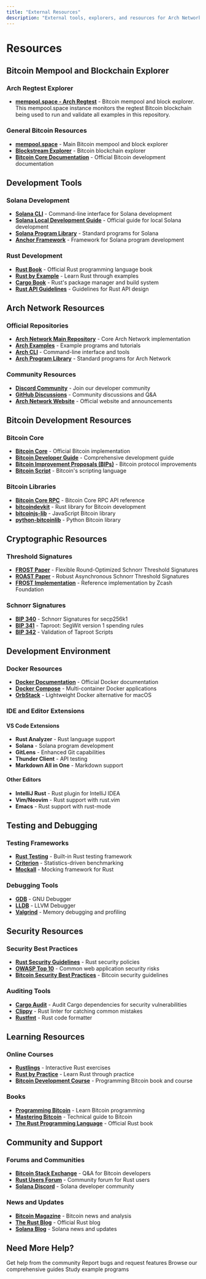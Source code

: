 ```yaml
---
title: "External Resources"
description: "External tools, explorers, and resources for Arch Network development"
---
```


# Resources

## Bitcoin Mempool and Blockchain Explorer

### Arch Regtest Explorer

- **[mempool.space - Arch Regtest](https://mempool.dev.aws.archnetwork.xyz)** - Bitcoin mempool and block explorer. This mempool.space instance monitors the regtest Bitcoin blockchain being used to run and validate all examples in this repository.

### General Bitcoin Resources

- **[mempool.space](https://mempool.space)** - Main Bitcoin mempool and block explorer
- **[Blockstream Explorer](https://blockstream.info)** - Bitcoin blockchain explorer
- **[Bitcoin Core Documentation](https://bitcoin.org/en/developer-documentation)** - Official Bitcoin development documentation

## Development Tools

### Solana Development

- **[Solana CLI](https://docs.solanalabs.com/cli/install)** - Command-line interface for Solana development
- **[Solana Local Development Guide](https://solana.com/developers/guides/getstarted/setup-local-development)** - Official guide for local Solana development
- **[Solana Program Library](https://spl.solana.com/)** - Standard programs for Solana
- **[Anchor Framework](https://www.anchor-lang.com/)** - Framework for Solana program development

### Rust Development

- **[Rust Book](https://doc.rust-lang.org/book/)** - Official Rust programming language book
- **[Rust by Example](https://doc.rust-lang.org/rust-by-example/)** - Learn Rust through examples
- **[Cargo Book](https://doc.rust-lang.org/cargo/)** - Rust's package manager and build system
- **[Rust API Guidelines](https://rust-lang.github.io/api-guidelines/)** - Guidelines for Rust API design

## Arch Network Resources

### Official Repositories

- **[Arch Network Main Repository](https://github.com/Arch-Network/arch-network)** - Core Arch Network implementation
- **[Arch Examples](https://github.com/Arch-Network/arch-examples)** - Example programs and tutorials
- **[Arch CLI](https://github.com/Arch-Network/arch-node)** - Command-line interface and tools
- **[Arch Program Library](https://github.com/Arch-Network/apl)** - Standard programs for Arch Network

### Community Resources

- **[Discord Community](https://discord.gg/archnetwork)** - Join our developer community
- **[GitHub Discussions](https://github.com/Arch-Network/arch-network/discussions)** - Community discussions and Q&A
- **[Arch Network Website](https://arch.network)** - Official website and announcements

## Bitcoin Development Resources

### Bitcoin Core

- **[Bitcoin Core](https://bitcoincore.org/)** - Official Bitcoin implementation
- **[Bitcoin Developer Guide](https://bitcoin.org/en/developer-guide)** - Comprehensive development guide
- **[Bitcoin Improvement Proposals (BIPs)](https://github.com/bitcoin/bips)** - Bitcoin protocol improvements
- **[Bitcoin Script](https://en.bitcoin.it/wiki/Script)** - Bitcoin's scripting language

### Bitcoin Libraries

- **[Bitcoin Core RPC](https://developer.bitcoin.org/reference/rpc/)** - Bitcoin Core RPC API reference
- **[bitcoindevkit](https://github.com/bitcoindevkit)** - Rust library for Bitcoin development
- **[bitcoinjs-lib](https://github.com/bitcoinjs/bitcoinjs-lib)** - JavaScript Bitcoin library
- **[python-bitcoinlib](https://github.com/petertodd/python-bitcoinlib)** - Python Bitcoin library

## Cryptographic Resources

### Threshold Signatures

- **[FROST Paper](https://eprint.iacr.org/2020/852.pdf)** - Flexible Round-Optimized Schnorr Threshold Signatures
- **[ROAST Paper](https://eprint.iacr.org/2022/550.pdf)** - Robust Asynchronous Schnorr Threshold Signatures
- **[FROST Implementation](https://github.com/ZcashFoundation/frost)** - Reference implementation by Zcash Foundation

### Schnorr Signatures

- **[BIP 340](https://github.com/bitcoin/bips/blob/master/bip-0340.mediawiki)** - Schnorr Signatures for secp256k1
- **[BIP 341](https://github.com/bitcoin/bips/blob/master/bip-0341.mediawiki)** - Taproot: SegWit version 1 spending rules
- **[BIP 342](https://github.com/bitcoin/bips/blob/master/bip-0342.mediawiki)** - Validation of Taproot Scripts

## Development Environment

### Docker Resources

- **[Docker Documentation](https://docs.docker.com/)** - Official Docker documentation
- **[Docker Compose](https://docs.docker.com/compose/)** - Multi-container Docker applications
- **[OrbStack](https://orbstack.dev/)** - Lightweight Docker alternative for macOS

### IDE and Editor Extensions

#### VS Code Extensions
- **Rust Analyzer** - Rust language support
- **Solana** - Solana program development
- **GitLens** - Enhanced Git capabilities
- **Thunder Client** - API testing
- **Markdown All in One** - Markdown support

#### Other Editors
- **IntelliJ Rust** - Rust plugin for IntelliJ IDEA
- **Vim/Neovim** - Rust support with rust.vim
- **Emacs** - Rust support with rust-mode

## Testing and Debugging

### Testing Frameworks

- **[Rust Testing](https://doc.rust-lang.org/book/ch11-00-testing.html)** - Built-in Rust testing framework
- **[Criterion](https://github.com/bheisler/criterion.rs)** - Statistics-driven benchmarking
- **[Mockall](https://github.com/asomers/mockall)** - Mocking framework for Rust

### Debugging Tools

- **[GDB](https://www.gnu.org/software/gdb/)** - GNU Debugger
- **[LLDB](https://lldb.llvm.org/)** - LLVM Debugger
- **[Valgrind](https://valgrind.org/)** - Memory debugging and profiling

## Security Resources

### Security Best Practices

- **[Rust Security Guidelines](https://github.com/rust-lang/rust-security-policy)** - Rust security policies
- **[OWASP Top 10](https://owasp.org/www-project-top-ten/)** - Common web application security risks
- **[Bitcoin Security Best Practices](https://bitcoin.org/en/secure-your-wallet)** - Bitcoin security guidelines

### Auditing Tools

- **[Cargo Audit](https://github.com/RustSec/cargo-audit)** - Audit Cargo dependencies for security vulnerabilities
- **[Clippy](https://github.com/rust-lang/rust-clippy)** - Rust linter for catching common mistakes
- **[Rustfmt](https://github.com/rust-lang/rustfmt)** - Rust code formatter

## Learning Resources

### Online Courses

- **[Rustlings](https://github.com/rust-lang/rustlings)** - Interactive Rust exercises
- **[Rust by Practice](https://practice.rs/)** - Learn Rust through practice
- **[Bitcoin Development Course](https://bitcoinbook.info/)** - Programming Bitcoin book and course

### Books

- **[Programming Bitcoin](https://github.com/jimmysong/programmingbitcoin)** - Learn Bitcoin programming
- **[Mastering Bitcoin](https://github.com/bitcoinbook/bitcoinbook)** - Technical guide to Bitcoin
- **[The Rust Programming Language](https://doc.rust-lang.org/book/)** - Official Rust book

## Community and Support

### Forums and Communities

- **[Bitcoin Stack Exchange](https://bitcoin.stackexchange.com/)** - Q&A for Bitcoin developers
- **[Rust Users Forum](https://users.rust-lang.org/)** - Community forum for Rust users
- **[Solana Discord](https://discord.gg/solana)** - Solana developer community

### News and Updates

- **[Bitcoin Magazine](https://bitcoinmagazine.com/)** - Bitcoin news and analysis
- **[The Rust Blog](https://blog.rust-lang.org/)** - Official Rust blog
- **[Solana Blog](https://solana.com/news)** - Solana news and updates

## Need More Help?

<Cards>
  <Card title="Join Discord" href="https://discord.gg/archnetwork" external>
    Get help from the community
  </Card>
  <Card title="GitHub Issues" href="https://github.com/Arch-Network/arch-network/issues" external>
    Report bugs and request features
  </Card>
  <Card title="Documentation" href="/docs">
    Browse our comprehensive guides
  </Card>
  <Card title="Examples" href="https://github.com/Arch-Network/arch-examples" external>
    Study example programs
  </Card>
</Cards>
